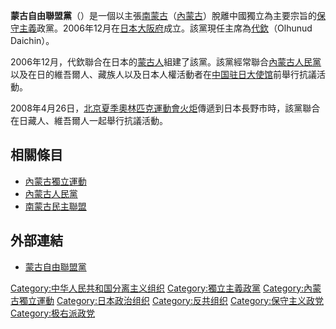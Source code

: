 {{Infobox political party
| name = 蒙古自由联盟党
| logo = <!-- 檔案不存在 Mongolian Liberal Union Party.jpg ，可從英文維基百科取得 -->
| flag = Flag of Mongolian Liberal Union Party.gif
| colorcode = #0099FF
| leader = 代钦（Olhunud Daichin）
| president = 
| chairman = 
| general_secretary = 
| first_secretary = 
| secretary_general = 
| presidium = 
| secretary = 
| spokesperson = 
| foundation = 2006
| ideology = [[内蒙古独立|内蒙古独立]]<br>[[社会保守主义|社会保守主义]]<br>[[民族保守主义|民族保守主义]]<br>[[右翼自由意志主义|右翼自由意志主义]]<br>[[右翼民粹主义|右翼民粹主义]]<br>[[民族主义|民族主义]]<br>[[反共主义|反共主义]]<br>[[反华|反华主义]]
| headquarters = [[大阪市|大阪]]
| international = 
| website = {{URL|http://www.lupm.org}}
|position=[[右翼|右翼]]至[[极右翼|极右翼]]<ref>{{Cite web|title=抵制中秋，蒙古自由联盟党至中共的公开信|url=http://www.lupm.org/chinese/pages/120930_3c.htm|author=蒙古自由联盟党|work=www.lupm.org|language=zh}}</ref><ref>{{Cite web|title=蒙古人要抵制“中秋”，拒绝“月饼”|url=http://www.lupm.org/chinese/pages/130916c.htm|author=蒙古自由联盟党|work=www.lupm.org|language=zh}}</ref>}}
'''蒙古自由聯盟黨'''（{{lang-mn|Монголын эрх чөлөө холбооны нам}}）是一個以主張[[南蒙古|南蒙古]]（[[內蒙古|內蒙古]]）脫離中國獨立為主要宗旨的[[保守主义|保守主義]]政黨。2006年12月在[[日本|日本]][[大阪府|大阪府]]成立。該黨現任主席為[[代欽|代欽]]（Olhunud Daichin）。

2006年12月，代欽聯合在日本的[[蒙古人|蒙古人]]組建了該黨。該黨經常聯合[[內蒙古人民黨|內蒙古人民黨]]以及在日的維吾爾人、藏族人以及日本人權活動者在[[中国驻日大使馆|中国驻日大使馆]]前舉行抗議活動。

2008年4月26日，[[2008年夏季奧林匹克運動會火炬接力|北京夏季奧林匹克運動會火炬]]傳遞到日本長野市時，該黨聯合在日藏人、維吾爾人一起舉行抗議活動。

==相關條目==
*[[內蒙古獨立運動|內蒙古獨立運動]]
*[[內蒙古人民黨|內蒙古人民黨]]
*[[南蒙古民主聯盟|南蒙古民主聯盟]]
==外部連結==
*[http://www.lupm.org/chinese/index.htm 蒙古自由聯盟黨]{{zh}}{{ja}}{{en}}{{mn icon}}

[[Category:中华人民共和国分离主义组织|Category:中华人民共和国分离主义组织]]
[[Category:獨立主義政黨|Category:獨立主義政黨]]
[[Category:內蒙古獨立運動|Category:內蒙古獨立運動]]
[[Category:日本政治组织|Category:日本政治组织]]
[[Category:反共组织|Category:反共组织]]
[[Category:保守主义政党|Category:保守主义政党]]
[[Category:极右派政党|Category:极右派政党]]